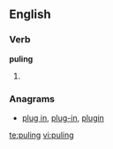 ==English==

===Verb===
'''puling'''

# {{present participle of|[[pule]]}}

===Anagrams===
* [[plug in#English|plug in]], [[plug-in#English|plug-in]], [[plugin#English|plugin]]

[[te:puling]]
[[vi:puling]]